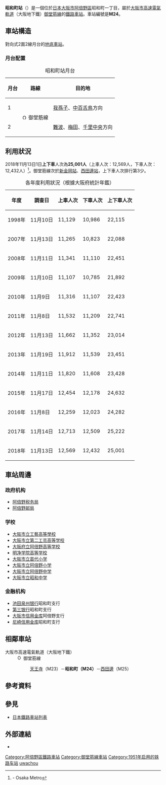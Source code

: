 {{NoteTA |G1=Railway |G2=Transport
|1=zh-cn:昭和町站;zh-hk:昭和町站;zh-tw:昭和町車站;
|2=zh-cn:地铁; zh-hk:地鐵; zh-mo:地鐵; zh-sg:地铁; zh-tw:地下鐵;
}}
{{日本車站資訊
|公司色 = #33328b
|站名 = 昭和町站
|圖片 = Osaka subway Showacho station.jpg
|圖片說明 = 4号出入口{{更新|1=圖片|time=2020-06-28T14:59:41+00:00}}
|日文原名 = 昭和町
|平假名 = しょうわちょう
|羅馬拼音 = Shōwachō
|所在地 = {{JPN}}[[大阪府|大阪府]][[大阪市|大阪市]][[阿倍野區|阿倍野區]]{{link-ja|昭和町 (大阪市)|昭和町 (大阪市)|昭和町}}一丁目9番26號 
|車站構造 = [[地下車站|地下車站]]
|月台配置 = [[側式月台|側式月台]] 2面2線
|啟用年月日 = 1951年12月20日
|廢站年月日 = 
|乘客人數 = 12,454
|上下車人次 = 24,632
|統計年度 = 2015年
|轉車 = 
|備註 = 
|adjacent = {{Adjacent stations|system=大阪市高速電氣軌道|line=M|left=天王寺|right=西田邊|note-left=M23<br />1.8km|note-mid={{車站編號s|#e5171f|#fff|M24}}<br />距離[[江坂站|江坂]]15.7km<br />距離[[千里中央站|千里中央]]21.6km|note-right=M25<br />1.3km}}
}}
'''昭和町站'''（{{jpn|j=昭和町駅|hg=しょうわちょうえき|rm=Shōwachō eki|f=y}}）是一個位於[[日本|日本]][[大阪市|大阪市]][[阿倍野區|阿倍野區]]昭和町一丁目，屬於[[大阪市高速電氣軌道|大阪市高速電氣軌道]]（大阪地下鐵）[[御堂筋線|御堂筋線]]的[[鐵路車站|鐵路車站]]。車站編號是'''M24'''。

== 車站構造 ==
對向式2面2線月台的[[地底車站|地底車站]]。
=== 月台配置 ===
{| class="wikitable"
|+ 昭和町站月台
|-
!月台!!路線!!目的地
|-
! 1
|rowspan=2| [[File:Osaka_Metro_Midosuji_line_symbol.svg|15px]] 御堂筋線
| [[我孫子站_(大阪府)|我孫子]]、[[中百舌鳥站|中百舌鳥]]方向
|-
! 2
|[[難波站_(大阪市高速電氣軌道)|難波]]、[[梅田站_(大阪市高速電氣軌道)|梅田]]、[[千里中央站|千里中央]]方向
|}
== 利用狀況 ==
2018年11月13日1日'''上下車'''人次為'''25,001人'''（上車人次：12,569人，下車人次：12,432人）<ref>{{PDFlink|[https://www.osakametro.co.jp/company/library/100331_research/20181113_subway_nt.pdf 路線別乗降人員（2018年11月13日 交通調査）]}} - Osaka Metro</ref>。御堂筋線次於[[新金岡站|新金岡站]]、[[西田邊站|西田邊站]]，上下車人次排行第3少。
{|class="wikitable" style="text-align:right"
|+各年度利用狀況（根據大阪府統計年鑑）
!年度!!調查日!!上車人次!!下車人次!!上下車人次
|-
|1998年||11月10日
|11,129||10,986||22,115
|-
|2007年||11月13日
|11,265||10,823||22,088
|-
|2008年||11月11日
|11,341||11,110||22,451
|-
|2009年||11月10日
|11,107||10,785||21,892
|-
|2010年||11月{{0}}9日
|11,316||11,107||22,423
|-
|2011年||11月{{0}}8日
|11,532||11,209||22,741
|-
|2012年||11月13日
|11,662||11,352||23,014
|-
|2013年||11月19日
|11,912||11,539||23,451
|-
|2014年||11月11日
|11,820||11,608||23,428
|-
|2015年||11月17日
|12,454||12,178||24,632
|-
|2016年||11月{{0}}8日
|12,259||12,023||24,282
|-
|2017年||11月14日
|12,713||12,509||25,222
|-
|2018年||11月13日
|12,569||12,432||25,001
|}

== 車站周邊 ==
===政府机构===
*[[阿倍野税务局|阿倍野税务局]]
*[[阿倍野邮局|阿倍野邮局]]
===学校===
*[[大阪市立工藝高等學校|大阪市立工藝高等學校]]
*[[大阪市立第二工芸高等学校|大阪市立第二工芸高等学校]]
*[[大阪府立阿倍野高等学校|大阪府立阿倍野高等学校]]
*[[明净学院高等学校|明净学院高等学校]]
*[[大阪市立苗代小学|大阪市立苗代小学]]
*[[大阪市立阿倍野小学|大阪市立阿倍野小学]]
*[[大阪市立阿倍野中学|大阪市立阿倍野中学]]
*[[大阪市立昭和中学|大阪市立昭和中学]]
===金融机构===
*[[池田泉州银行|池田泉州银行]]昭和町支行
*[[第三银行|第三银行]]昭和町支行
*[[大阪市信用金库|大阪市信用金库]]阿倍野支行
*[[尼崎信用金库|尼崎信用金库]]昭和町支行

== 相鄰車站 ==
; 大阪市高速電氣軌道（大阪地下鐵）
: [[File:Osaka_Metro_Midosuji_line_symbol.svg|15px]] 御堂筋線
:: [[天王寺站|天王寺]]（M23）－'''昭和町（M24）'''－[[西田邊站|西田邊]]（M25）

== 參考資料 ==
{{reflist}}
== 參見 ==
* [[日本鐵路車站列表|日本鐵路車站列表]]
== 外部連結 ==
* {{外部連結/大阪市高速電氣軌道車站|M24|昭和町}}
{{御堂筋線、南北線}}

{{Coord|34|38|0.81|N|135|31|1.07|E|format=dms|display=title|region:JP_type:railwaystation}}
{{DEFAULTSORT:Showacho}}
[[Category:阿倍野區鐵路車站|Category:阿倍野區鐵路車站]]
[[Category:御堂筋線車站|Category:御堂筋線車站]]
[[Category:1951年启用的铁路车站|Category:1951年启用的铁路车站]]
[[Category:日本鐵路車站_Sho|uwachou]]